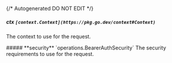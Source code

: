 {/* Autogenerated DO NOT EDIT  */}

##### **ctx** `[context.Context](https://pkg.go.dev/context#Context)`
The context to use for the request.

<Collapsible>
    ##### **security** `operations.BearerAuthSecurity`
    The security requirements to use for the request.
    <Collapsible.Break/>
    <BearerAuthSecurity/>
</Collapsible>

